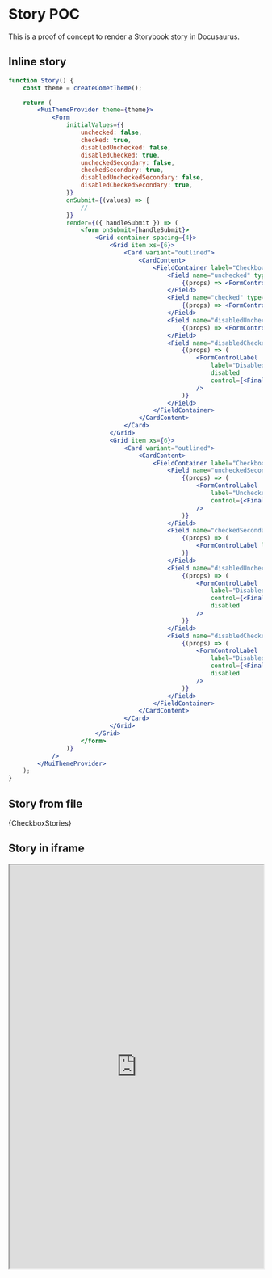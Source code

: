
# Story POC

This is a proof of concept to render a Storybook story in Docusaurus.

## Inline story

```jsx live
function Story() {
    const theme = createCometTheme();

    return (
        <MuiThemeProvider theme={theme}>
            <Form
                initialValues={{
                    unchecked: false,
                    checked: true,
                    disabledUnchecked: false,
                    disabledChecked: true,
                    uncheckedSecondary: false,
                    checkedSecondary: true,
                    disabledUncheckedSecondary: false,
                    disabledCheckedSecondary: true,
                }}
                onSubmit={(values) => {
                    //
                }}
                render={({ handleSubmit }) => (
                    <form onSubmit={handleSubmit}>
                        <Grid container spacing={4}>
                            <Grid item xs={6}>
                                <Card variant="outlined">
                                    <CardContent>
                                        <FieldContainer label="Checkboxes">
                                            <Field name="unchecked" type="checkbox" fullWidth>
                                                {(props) => <FormControlLabel label="Unchecked" control={<FinalFormCheckbox {...props} />} />}
                                            </Field>
                                            <Field name="checked" type="checkbox" fullWidth>
                                                {(props) => <FormControlLabel label="Checked" control={<FinalFormCheckbox {...props} />} />}
                                            </Field>
                                            <Field name="disabledUnchecked" type="checkbox" fullWidth>
                                                {(props) => <FormControlLabel label="Disabled" disabled control={<FinalFormCheckbox {...props} />} />}
                                            </Field>
                                            <Field name="disabledChecked" type="checkbox" fullWidth>
                                                {(props) => (
                                                    <FormControlLabel
                                                        label="Disabled & Checked"
                                                        disabled
                                                        control={<FinalFormCheckbox {...props} />}
                                                    />
                                                )}
                                            </Field>
                                        </FieldContainer>
                                    </CardContent>
                                </Card>
                            </Grid>
                            <Grid item xs={6}>
                                <Card variant="outlined">
                                    <CardContent>
                                        <FieldContainer label="Checkboxes with secondary color">
                                            <Field name="uncheckedSecondary" type="checkbox" fullWidth>
                                                {(props) => (
                                                    <FormControlLabel
                                                        label="Unchecked"
                                                        control={<FinalFormCheckbox {...props} color="secondary" />}
                                                    />
                                                )}
                                            </Field>
                                            <Field name="checkedSecondary" type="checkbox" fullWidth>
                                                {(props) => (
                                                    <FormControlLabel label="Checked" control={<FinalFormCheckbox {...props} color="secondary" />} />
                                                )}
                                            </Field>
                                            <Field name="disabledUncheckedSecondary" type="checkbox" fullWidth>
                                                {(props) => (
                                                    <FormControlLabel
                                                        label="Disabled"
                                                        control={<FinalFormCheckbox {...props} color="secondary" />}
                                                        disabled
                                                    />
                                                )}
                                            </Field>
                                            <Field name="disabledCheckedSecondary" type="checkbox" fullWidth>
                                                {(props) => (
                                                    <FormControlLabel
                                                        label="Disabled & Checked"
                                                        control={<FinalFormCheckbox {...props} color="secondary" />}
                                                        disabled
                                                    />
                                                )}
                                            </Field>
                                        </FieldContainer>
                                    </CardContent>
                                </Card>
                            </Grid>
                        </Grid>
                    </form>
                )}
            />
        </MuiThemeProvider>
    );
}
```

## Story from file

<LiveCodeBlock>{CheckboxStories}</LiveCodeBlock>

## Story in iframe

<iframe
    src="https://storybook.comet-dxp.com/iframe.html?id=stories-form-submit-mutation-best-practices--submit-mutation-best-practices&viewMode=docs"
    width="100%"
    height="800px"
/>